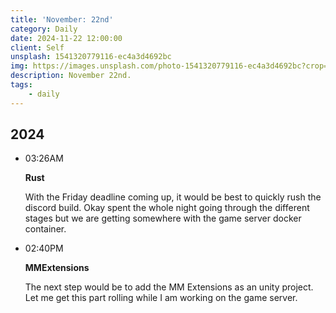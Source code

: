 ```yaml
---
title: 'November: 22nd'
category: Daily
date: 2024-11-22 12:00:00
client: Self
unsplash: 1541320779116-ec4a3d4692bc
img: https://images.unsplash.com/photo-1541320779116-ec4a3d4692bc?crop=entropy&cs=srgb&fm=jpg&ixid=MnwzNjM5Nzd8MHwxfHJhbmRvbXx8fHx8fHx8fDE2ODE3NDg2ODY&ixlib=rb-4.0.3&q=85
description: November 22nd.
tags:
    - daily
---
```



## 2024

-   03:26AM

    **Rust**

    With the Friday deadline coming up, it would be best to quickly rush the discord build.
    Okay spent the whole night going through the different stages but we are getting somewhere with the game server docker container.


-   02:40PM

    **MMExtensions**

    The next step would be to add the MM Extensions as an unity project.
    Let me get this part rolling while I am working on the game server.